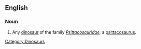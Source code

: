 ==English==

===Noun===
{{en-noun}}

# Any [[dinosaur]] of the family ''[[Psittacosauridae]]''; a [[psittacosaurus]].

[[Category:Dinosaurs]]
